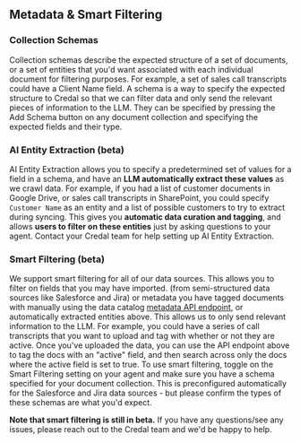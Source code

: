 ## Metadata & Smart Filtering

### Collection Schemas

Collection schemas describe the expected structure of a set of documents, or a set of entities that you'd want associated with each individual document for filtering purposes.
For example, a set of sales call transcripts could have a Client Name field. A schema is a way to specify the expected structure to Credal so that we can filter data and only send the relevant pieces of information to the LLM.
They can be specified by pressing the Add Schema button on any document collection and specifying the expected fields and their type.

### AI Entity Extraction (beta)

AI Entity Extraction allows you to specify a predetermined set of values for a field in a schema, and have an **LLM automatically extract these values** as we crawl data.
For example, if you had a list of customer documents in Google Drive, or sales call transcripts in SharePoint, you could specify `Customer Name` as an entity and a list of possible customers to try to extract during syncing. This gives you **automatic data curation and tagging**, and allows **users to filter on these entities** just by asking questions to your agent. Contact your Credal team for help setting up AI Entity Extraction.

### Smart Filtering (beta)

We support smart filtering for all of our data sources. This allows you to filter on fields that you may have imported.
(from semi-structured data sources like Salesforce and Jira) or metadata you have tagged documents with manually using the data catalog [metadata API endpoint](/api-reference/document-catalog/metadata), or automatically extracted entities above. This allows us to only send relevant information to the LLM.
For example, you could have a series of call transcripts that you want to upload and tag with whether or not they are active. Once you've uploaded the data, you can use the API endpoint above to tag the docs with an "active" field, and then search across only the docs where the active field is set to true.
To use smart filtering, toggle on the Smart Filtering setting on your agent and make sure you have a schema specified for your document collection. This is preconfigured automatically for the Salesforce and Jira data sources - but please confirm the types of these schemas are what you'd expect.

**Note that smart filtering is still in beta.** If you have any questions/see any issues, please reach out to the Credal team and we'd be happy to help.
